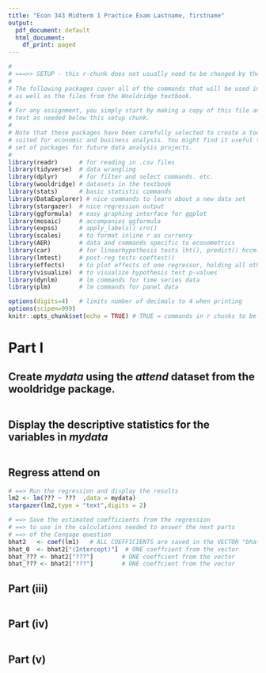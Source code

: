 ```yaml
---
title: "Econ 343 Midterm 1 Practice Exam Lastname, firstname"
output:
  pdf_document: default
  html_document:
    df_print: paged
---
```


```r
#
# ===>> SETUP - this r-chunk does not usually need to be changed by the student.
#
# The following packages cover all of the commands that will be used in this class,
# as well as the files from the Wooldridge textbook.
# 
# For any assignment, you simply start by making a copy of this file and add the R chunks and
# text as needed below this setup chunk. 
#
# Note that these packages have been carefully selected to create a toolkit that is ideally
# suited for economic and business analysis. You might find it useful to keep this template and
# set of packages for future data analysis projects.
#
library(readr)      # for reading in .csv files
library(tidyverse)  # data wrangling
library(dplyr)      # for filter and select commands. etc.
library(wooldridge) # datasets in the textbook
library(stats)      # basic statistic commands
library(DataExplorer) # nice commands to learn about a new data set
library(stargazer)  # nice regression output
library(ggformula)  # easy graphing interface for ggplot
library(mosaic)     # accompanies ggformula
library(expss)      # apply_labels() cro()
library(scales)     # to format inline r as currency
library(AER)        # data and commands specific to econometrics
library(car)        # for linearhypothesis tests lht(), predict() hccm() heterosced.
library(lmtest)     # post-reg tests coeftest()
library(effects)    # to plot effects of one regressor, holding all others constant
library(visualize)  # to visualize hypothesis test p-values
library(dynlm)      # lm commands for time series data
library(plm)        # lm commands for panel data

options(digits=4)   # limits number of decimals to 4 when printing
options(scipen=999)
knitr::opts_chunk$set(echo = TRUE) # TRUE = commands in r chunks to be echoed in outfile
```
# Part I


## Create *mydata* using the *attend* dataset from the wooldridge package.

```r


```



## Display the descriptive statistics for the variables in *mydata*

```r


```


## Regress **attend** on 

```r
# ==> Run the regression and display the results
lm2 <- lm(??? ~ ???  ,data = mydata)
stargazer(lm2,type = "text",digits = 2)

# ==> Save the estimated coefficients from the regression
# ==> to use in the calculations needed to answer the next parts
# ==> of the Cengage question
bhat2   <- coef(lm1)   # ALL COEFFICIENTS are saved in the VECTOR "bhat1"
bhat_0  <- bhat2["(Intercept)"]  # ONE coeffcient from the vector
bhat_??? <- bhat2["???"]        # ONE coeffcient from the vector
bhat_??? <- bhat2["???"]        # ONE coeffcient from the vector

```




## Part (iii)

```r


```


## Part (iv)

```r


```


## Part (v)

```r


```



